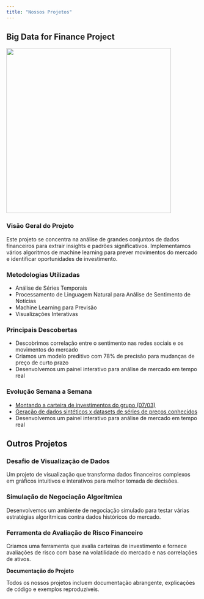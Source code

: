```yaml
---
title: "Nossos Projetos"
---
```


::: content-block
## Big Data for Finance Project

![](images/datafinance.png){width="431"}

### Visão Geral do Projeto

Este projeto se concentra na análise de grandes conjuntos de dados financeiros para extrair insights e padrões significativos. Implementamos vários algoritmos de machine learning para prever movimentos do mercado e identificar oportunidades de investimento.

### Metodologias Utilizadas

-   Análise de Séries Temporais
-   Processamento de Linguagem Natural para Análise de Sentimento de Notícias
-   Machine Learning para Previsão
-   Visualizações Interativas

### Principais Descobertas

-   Descobrimos correlação entre o sentimento nas redes sociais e os movimentos do mercado
-   Criamos um modelo preditivo com 78% de precisão para mudanças de preço de curto prazo
-   Desenvolvemos um painel interativo para análise de mercado em tempo real

### Evolução Semana a Semana

-   [Montando a carteira de investimentos do grupo (07/03)](semana1.qmd)
-   [Geração de dados sintéticos x datasets de séries de preços conhecidos](semana2.qmd)
-   Desenvolvemos um painel interativo para análise de mercado em tempo real
:::

::: content-block
## Outros Projetos

### Desafio de Visualização de Dados

Um projeto de visualização que transforma dados financeiros complexos em gráficos intuitivos e interativos para melhor tomada de decisões.

### Simulação de Negociação Algorítmica

Desenvolvemos um ambiente de negociação simulado para testar várias estratégias algorítmicas contra dados históricos do mercado.

### Ferramenta de Avaliação de Risco Financeiro

Criamos uma ferramenta que avalia carteiras de investimento e fornece avaliações de risco com base na volatilidade do mercado e nas correlações de ativos.
:::

::: callout
**Documentação do Projeto**

Todos os nossos projetos incluem documentação abrangente, explicações de código e exemplos reproduzíveis.
:::